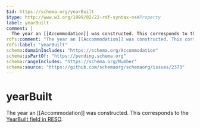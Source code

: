 ```yaml
---
$id: https://schema.org/yearBuilt
$type: http://www.w3.org/1999/02/22-rdf-syntax-ns#Property
label: yearBuilt
comment: |
  The year an [[Accommodation]] was constructed. This corresponds to the [YearBuilt field in RESO](https://ddwiki.reso.org/display/DDW17/YearBuilt+Field). 
rdfs:comment: "The year an [[Accommodation]] was constructed. This corresponds to the [YearBuilt field in RESO](https://ddwiki.reso.org/display/DDW17/YearBuilt+Field). "
rdfs:label: "yearBuilt"
schema:domainIncludes: "https://schema.org/Accommodation"
schema:isPartOf: "https://pending.schema.org"
schema:rangeIncludes: "https://schema.org/Number"
schema:source: "https://github.com/schemaorg/schemaorg/issues/2373"
---
```


# yearBuilt

The year an [[Accommodation]] was constructed. This corresponds to the [YearBuilt field in RESO](https://ddwiki.reso.org/display/DDW17/YearBuilt+Field). 

